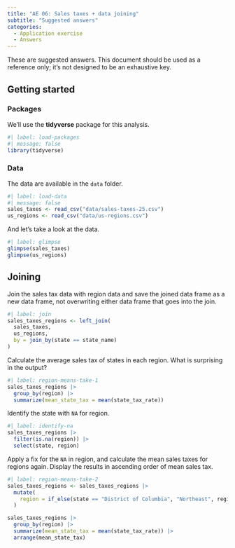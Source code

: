 ```yaml
---
title: "AE 06: Sales taxes + data joining"
subtitle: "Suggested answers"
categories: 
  - Application exercise
  - Answers
---
```


::: callout-important
These are suggested answers.
This document should be used as a reference only; it's not designed to be an exhaustive key.
:::

## Getting started

### Packages

We'll use the **tidyverse** package for this analysis.

```r
#| label: load-packages
#| message: false
library(tidyverse)
```

### Data

The data are available in the `data` folder.

```r
#| label: load-data
#| message: false
sales_taxes <- read_csv("data/sales-taxes-25.csv")
us_regions <- read_csv("data/us-regions.csv")
```

And let's take a look at the data.

```r
#| label: glimpse
glimpse(sales_taxes)
glimpse(us_regions)
```

## Joining

Join the sales tax data with region data and save the joined data frame as a new data frame, not overwriting either data frame that goes into the join.

```r
#| label: join
sales_taxes_regions <- left_join(
  sales_taxes,
  us_regions,
  by = join_by(state == state_name)
)
```

Calculate the average sales tax of states in each region.
What is surprising in the output?

```r
#| label: region-means-take-1
sales_taxes_regions |>
  group_by(region) |>
  summarize(mean_state_tax = mean(state_tax_rate))
```

Identify the state with `NA` for region.

```r
#| label: identify-na
sales_taxes_regions |>
  filter(is.na(region)) |>
  select(state, region)
```

Apply a fix for the `NA` in region, and calculate the mean sales taxes for regions again.
Display the results in ascending order of mean sales tax.

```r
#| label: region-means-take-2
sales_taxes_regions <- sales_taxes_regions |>
  mutate(
    region = if_else(state == "District of Columbia", "Northeast", region)
  )

sales_taxes_regions |>
  group_by(region) |>
  summarize(mean_state_tax = mean(state_tax_rate)) |>
  arrange(mean_state_tax)
```

